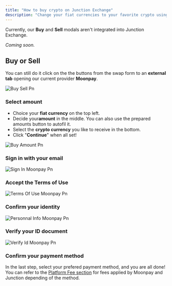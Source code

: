 ```yaml
---
title: "How to buy crypto on Junction Exchange"
description: "Change your fiat currencies to your favorite crypto using either a card, bank account, google/apple pay and more"
---
```


Currently, our **Buy** and **Sell** modals aren't integrated into Junction Exchange.

_Coming soon._

## Buy or Sell

You can still do it click on the the buttons from the swap form to an **external tab** opening our current provider **Moonpay**.

![Buy Sell Pn](/images/buy-sell.png)

### Select amount

- Choice your **fiat currency** on the top left.
- Decide your**amount**  in the middle. You can also use the prepared amounts button to autofil it.
- Select the **crypto currency** you like to receive in the bottom.
- Click "**Continue**" when all set\!

![Buy Amount Pn](/images/buy-amount.png)

### Sign in with your email

![Sign In Moonpay Pn](/images/sign-in-moonpay.png)

### Accept the Terms of Use

![Terms Of Use Moonpay Pn](/images/terms-of-use-moonpay.png)

### Confirm your identity

![Personnal Info Moonpay Pn](/images/personnal-info-moonpay.png)

### Verify your ID document

![Verify Id Moonpay Pn](/images/verify-id-moonpay.png)

### Confirm your payment method

In the last step, select your prefered payment method, and you are all done\!\
You can refer to the [Platform Fee section](/junction-exchange/platform-fee) for fees applied by Moonpay and Junction depending of the method.